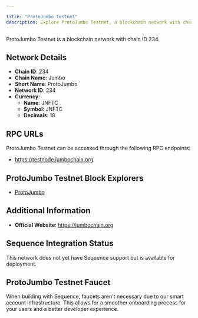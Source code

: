 ```yaml
---

title: "ProtoJumbo Testnet"
description: Explore ProtoJumbo Testnet, a blockchain network with chain ID 234. Learn about its native currency, JNFTC, and how to interact with the network.
---
```




ProtoJumbo Testnet is a blockchain network with chain ID 234.

## Network Details

- **Chain ID**: 234
- **Chain Name**: Jumbo
- **Short Name**: ProtoJumbo
- **Network ID**: 234
- **Currency**: 
  - **Name**: JNFTC
  - **Symbol**: JNFTC
  - **Decimals**: 18

## RPC URLs

ProtoJumbo Testnet can be accessed through the following RPC endpoints:

- https://testnode.jumbochain.org

## ProtoJumbo Testnet Block Explorers

- [ProtoJumbo](https://protojumbo.jumbochain.org)

## Additional Information

- **Official Website**: https://jumbochain.org

## Sequence Integration Status

This network does not yet have Sequence support but is available for deployment.

## ProtoJumbo Testnet Faucet

When building with Sequence, faucets aren't necessary due to our smart account infrastructure. This allows for a smoother onboarding process for your users and a better developer experience.
